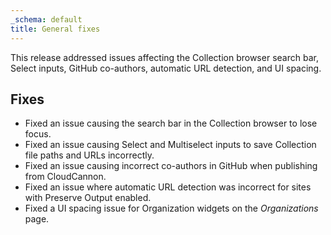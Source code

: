 ```yaml
---
_schema: default
title: General fixes
---
```

This release addressed issues affecting the Collection browser search bar, Select inputs, GitHub co-authors, automatic URL detection, and UI spacing.

## Fixes

* Fixed an issue causing the search bar in the Collection browser to lose focus.
* Fixed an issue causing Select and Multiselect inputs to save Collection file paths and URLs incorrectly.
* Fixed an issue causing incorrect co-authors in GitHub when publishing from CloudCannon.
* Fixed an issue where automatic URL detection was incorrect for sites with Preserve Output enabled.
* Fixed a UI spacing issue for Organization widgets on the *Organizations* page.